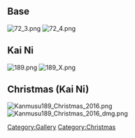 ==Base==

[[File:72_3.png]] [[File:72_4.png]]

==Kai Ni==

[[File:189.png]] [[File:189_X.png]]

==Christmas (Kai Ni)==

[[File:Kanmusu189 Christmas 2016.png]] [[File:Kanmusu189 Christmas 2016 dmg.png]]

[[Category:Gallery]] [[Category:Christmas]]